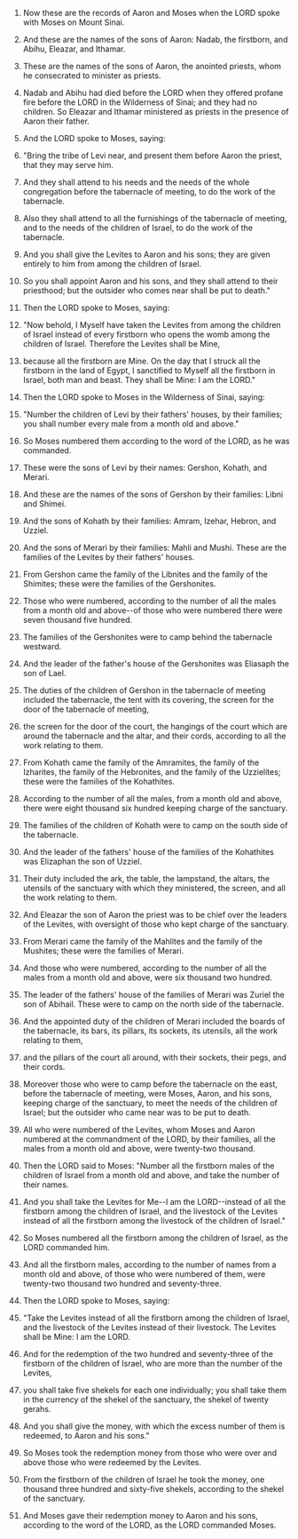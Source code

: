 
1. Now these are the records of Aaron and Moses when the LORD spoke with Moses on Mount Sinai.

2. And these are the names of the sons of Aaron: Nadab, the firstborn, and Abihu, Eleazar, and Ithamar.

3. These are the names of the sons of Aaron, the anointed priests, whom he consecrated to minister as priests.

4. Nadab and Abihu had died before the LORD when they offered profane fire before the LORD in the Wilderness of Sinai; and they had no children. So Eleazar and Ithamar ministered as priests in the presence of Aaron their father.

5. And the LORD spoke to Moses, saying:

6. "Bring the tribe of Levi near, and present them before Aaron the priest, that they may serve him.

7. And they shall attend to his needs and the needs of the whole congregation before the tabernacle of meeting, to do the work of the tabernacle.

8. Also they shall attend to all the furnishings of the tabernacle of meeting, and to the needs of the children of Israel, to do the work of the tabernacle.

9. And you shall give the Levites to Aaron and his sons; they are given entirely to him from among the children of Israel.

10. So you shall appoint Aaron and his sons, and they shall attend to their priesthood; but the outsider who comes near shall be put to death."

11. Then the LORD spoke to Moses, saying:

12. "Now behold, I Myself have taken the Levites from among the children of Israel instead of every firstborn who opens the womb among the children of Israel. Therefore the Levites shall be Mine,

13. because all the firstborn are Mine. On the day that I struck all the firstborn in the land of Egypt, I sanctified to Myself all the firstborn in Israel, both man and beast. They shall be Mine: I am the LORD."

14. Then the LORD spoke to Moses in the Wilderness of Sinai, saying:

15. "Number the children of Levi by their fathers' houses, by their families; you shall number every male from a month old and above."

16. So Moses numbered them according to the word of the LORD, as he was commanded.

17. These were the sons of Levi by their names: Gershon, Kohath, and Merari.

18. And these are the names of the sons of Gershon by their families: Libni and Shimei.

19. And the sons of Kohath by their families: Amram, Izehar, Hebron, and Uzziel.

20. And the sons of Merari by their families: Mahli and Mushi. These are the families of the Levites by their fathers' houses.

21. From Gershon came the family of the Libnites and the family of the Shimites; these were the families of the Gershonites.

22. Those who were numbered, according to the number of all the males from a month old and above--of those who were numbered there were seven thousand five hundred.

23. The families of the Gershonites were to camp behind the tabernacle westward.

24. And the leader of the father's house of the Gershonites was Eliasaph the son of Lael.

25. The duties of the children of Gershon in the tabernacle of meeting included the tabernacle, the tent with its covering, the screen for the door of the tabernacle of meeting,

26. the screen for the door of the court, the hangings of the court which are around the tabernacle and the altar, and their cords, according to all the work relating to them.

27. From Kohath came the family of the Amramites, the family of the Izharites, the family of the Hebronites, and the family of the Uzzielites; these were the families of the Kohathites.

28. According to the number of all the males, from a month old and above, there were eight thousand six hundred keeping charge of the sanctuary.

29. The families of the children of Kohath were to camp on the south side of the tabernacle.

30. And the leader of the fathers' house of the families of the Kohathites was Elizaphan the son of Uzziel.

31. Their duty included the ark, the table, the lampstand, the altars, the utensils of the sanctuary with which they ministered, the screen, and all the work relating to them.

32. And Eleazar the son of Aaron the priest was to be chief over the leaders of the Levites, with oversight of those who kept charge of the sanctuary.

33. From Merari came the family of the Mahlites and the family of the Mushites; these were the families of Merari.

34. And those who were numbered, according to the number of all the males from a month old and above, were six thousand two hundred.

35. The leader of the fathers' house of the families of Merari was Zuriel the son of Abihail. These were to camp on the north side of the tabernacle.

36. And the appointed duty of the children of Merari included the boards of the tabernacle, its bars, its pillars, its sockets, its utensils, all the work relating to them,

37. and the pillars of the court all around, with their sockets, their pegs, and their cords.

38. Moreover those who were to camp before the tabernacle on the east, before the tabernacle of meeting, were Moses, Aaron, and his sons, keeping charge of the sanctuary, to meet the needs of the children of Israel; but the outsider who came near was to be put to death.

39. All who were numbered of the Levites, whom Moses and Aaron numbered at the commandment of the LORD, by their families, all the males from a month old and above, were twenty-two thousand.

40. Then the LORD said to Moses: "Number all the firstborn males of the children of Israel from a month old and above, and take the number of their names.

41. And you shall take the Levites for Me--I am the LORD--instead of all the firstborn among the children of Israel, and the livestock of the Levites instead of all the firstborn among the livestock of the children of Israel."

42. So Moses numbered all the firstborn among the children of Israel, as the LORD commanded him.

43. And all the firstborn males, according to the number of names from a month old and above, of those who were numbered of them, were twenty-two thousand two hundred and seventy-three.

44. Then the LORD spoke to Moses, saying:

45. "Take the Levites instead of all the firstborn among the children of Israel, and the livestock of the Levites instead of their livestock. The Levites shall be Mine: I am the LORD.

46. And for the redemption of the two hundred and seventy-three of the firstborn of the children of Israel, who are more than the number of the Levites,

47. you shall take five shekels for each one individually; you shall take them in the currency of the shekel of the sanctuary, the shekel of twenty gerahs.

48. And you shall give the money, with which the excess number of them is redeemed, to Aaron and his sons."

49. So Moses took the redemption money from those who were over and above those who were redeemed by the Levites.

50. From the firstborn of the children of Israel he took the money, one thousand three hundred and sixty-five shekels, according to the shekel of the sanctuary.

51. And Moses gave their redemption money to Aaron and his sons, according to the word of the LORD, as the LORD commanded Moses.


